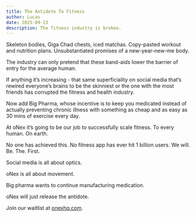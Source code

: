 ```yaml
---
title: The Antidote To Fitness
author: Lucas
date: 2025-09-13
description: The fitness industry is broken.
---
```


Skeleton bodies, Giga Chad chests, iced matchas. Copy-pasted workout and nutrition plans. Unsubstantiated promises of a new-year-new-me body.

The industry can only pretend that these band-aids lower the barrier of entry for the average human.

If anything it’s increasing - that same superficiality on social media that’s rewired everyone’s brains to be the skinniest or the one with the most friends has corrupted the fitness and health industry.

Now add Big Pharma, whose incentive is to keep you medicated instead of actually preventing chronic illness with something as cheap and as easy as 30 mins of exercise every day.

At oNex it’s going to be our job to successfully scale fitness. To every human. On earth.

No one has achieved this. No fitness app has ever hit 1 billion users. We will. Be. The. First.

Social media is all about optics.

oNex is all about movement.

Big pharma wants to continue manufacturing medication.

oNex will just release the antidote.

Join our waitlist at [onexhq.com](https://onexhq.com/).